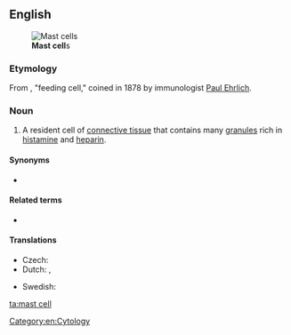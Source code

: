 {{also|mast-cell}}
==English==
[[Image:SMCpolyhydroxysmall.jpg|thumb|right|'''Mast cell'''s]]
===Etymology===
From {{etyl|de|en}} {{m|de|Mastzelle|g=f}}, "feeding cell," coined in 1878 by immunologist [[w:Paul Ehrlich|Paul Ehrlich]].

===Noun===
{{en-noun}}
{{wikipedia}}
# A resident cell of [[connective tissue]] that contains many [[granule]]s rich in [[histamine]] and [[heparin]].

====Synonyms====
* {{l|en|mastocyte}}

====Related terms====
* {{l|en|basophil}}

====Translations====
{{trans-top|cell}}
* Czech: {{t|cs|žírná buňka|f}}
* Dutch: {{t|nl|mestcel|f|m}}, {{t+|nl|mastocyt|m}}
{{trans-mid}}
* Swedish: {{t+|sv|mastcell|c}}
{{trans-bottom}}

[[Category:en:Cytology]]

[[ta:mast cell]]